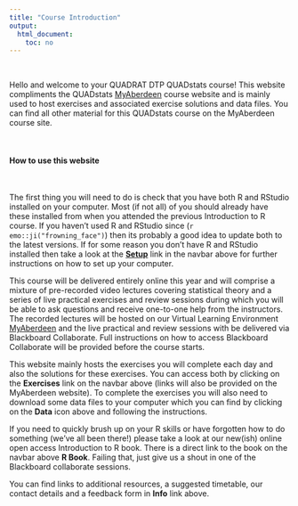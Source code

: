 ```yaml
---
title: "Course Introduction"
output: 
  html_document:
    toc: no
---
```


\  

Hello and welcome to your QUADRAT DTP QUADstats course! This website compliments the QUADstats [MyAberdeen](https://abdn.blackboard.com/ultra/) course website and is mainly used to host exercises and associated exercise solutions and data files. You can find all other material for this QUADstats course on the MyAberdeen course site.   

\  

#### How to use this website

\  

The first thing you will need to do is check that you have both R and RStudio installed on your computer. Most (if not all) of you should already have these installed from when you attended the previous Introduction to R course. If you haven't used R and RStudio since (`r emo::ji("frowning_face")`) then its probably a good idea to update both to the latest versions. If for some reason you don't have R and RStudio installed then take a look at the **[<i class="fa fa-cog" aria-hidden="true"></i> Setup](setup.html)** link in the navbar above for further instructions on how to set up your computer.

This course will be delivered entirely online this year and will comprise a mixture of pre-recorded video lectures covering statistical theory and a series of live practical exercises and review sessions during which you will be able to ask questions and receive one-to-one help from the instructors. The recorded lectures will be hosted on our Virtual Learning Environment [MyAberdeen](https://abdn.blackboard.com/ultra/) and the live practical and review sessions with be delivered via Blackboard Collaborate. Full instructions on how to access Blackboard Collaborate will be provided before the course starts. 

This website mainly hosts the exercises you will complete each day and also the solutions for these exercises. You can access both by clicking on the **<i class="fa fa-book" aria-hidden="true"></i> Exercises** link on the navbar above (links will also be provided on the MyAberdeen website). To complete the exercises you will also need to download some data files to your computer which you can find by clicking on the **<i class="fa fa-download" aria-hidden="true"></i> Data** icon above and following the instructions.  

If you need to quickly brush up on your R skills or have forgotten how to do something (we've all been there!) please take a look at our new(ish) online open access Introduction to R book. There is a direct link to the book on the navbar above **<i class="fa fa-book" aria-hidden="true"></i> R Book**. Failing that, just give us a shout in one of the Blackboard collaborate sessions.

You can find links to additional resources, a suggested timetable, our contact details and a feedback form in **<i class="fa fa-question-circle" aria-hidden="true"></i> Info** link above.
\  
